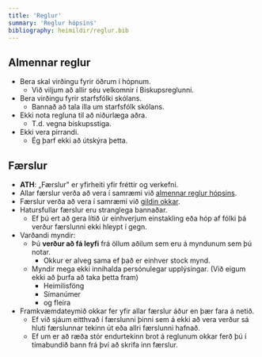 ```yaml
---
title: 'Reglur'
summary: 'Reglur hópsins'
bibliography: heimildir/reglur.bib
---
```


## Almennar reglur

- Bera skal virðingu fyrir öðrum í hópnum.
  - Við viljum að allir séu velkomnir í Biskupsreglunni.
- Bera virðingu fyrir starfsfólki skólans.
  - Bannað að tala illa um starfsfólk skólans.
- Ekki nota regluna til að niðurlæga aðra.
  - T.d. vegna biskupsstiga.
- Ekki vera pirrandi.
  - Ég þarf ekki að útskýra þetta.

## Færslur

- **ATH**: „Færslur" er yfirheiti yfir fréttir og verkefni.
- Allar færslur verða að vera í samræmi
  við [almennar reglur hópsins](#almennar-reglur).
- Færslur verða að vera í samræmi við [gildin okkar](/hopurinn#gildin-okkar).
- Hatursfullar færslur eru stranglega bannaðar.
  - Ef þú ert að gera lítið úr einhverjum einstakling eða hóp af fólki
    þá verður færslunni ekki hleypt í gegn.
- Varðandi myndir:
  - Þú **verður að fá leyfi** frá öllum aðilum sem
    eru á myndunum sem þú notar.
    - Okkur er alveg sama ef
      það er einhver stock mynd.
  - Myndir mega ekki innihalda persónulegar upplýsingar.
    (Við eigum ekki að þurfa að taka þetta fram)
    - Heimilisföng
    - Símanúmer
    - og fleira
- Framkvæmdateymið okkar fer yfir allar færslur áður en þær fara á netið.
  - Ef við sjáum eitthvað í færslunni þinni sem á ekki að
    vera verður sá hluti færslunnar tekinn út eða allri færslunni hafnað.
  - Ef um er að ræða stór endurtekinn brot á reglunum okkar ferð þú
    í tímabundið bann frá því að skrifa inn færslur.
